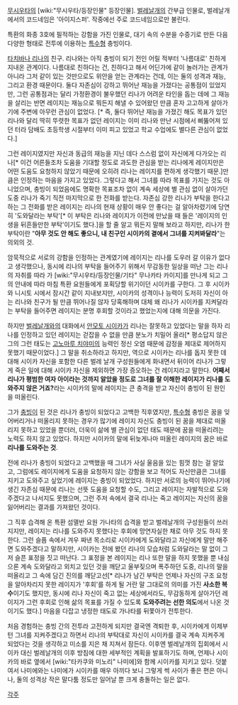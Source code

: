 [[무시우타]]의 [wiki:"무시우타/등장인물" 등장인물]. [[벌레날개]]의 간부급 인물로, 벌레날개에서의 코드네임은 '아이지스퍼'. 작중에선 주로 코드네임으로만 불린다. 

특환의 화종 3호에 필적하는 강함을 가진 인물로, 대기 속의 수분을 수증기로 만든 다음 다양한 형태로 전투에 이용하는 [[특수형]] 충빙이다.

[[타치바나 리나]]의 친구. 리나와는 아직 충빙이 되기 전인 어릴 적부터 '나름대로' 친하게 지내온 관계이다. 나름대로 친하다는 건, 친하다고 해서 어딘가에 같이 놀러가는 관계가 아니라 그저 같이 있는 것만으로도 위안을 얻는 관계라는 건데, 이는 둘의 성격과 재능, 그리고 환경 때문이다. 둘다 자존심이 강하고 뛰어난 재능을 가졌다는 공통점이 있었지만, 그런 공통점과는 달리 가정환경이 불우했던 리나가 어려운 타인을 돕는 데에 그 재능을 살리는 반면 레이지는 재능으로 뭐든지 해낼 수 있어왔던 만큼 혼자 고고하게 살아가기에 주변에 아무런 관심이 없었다. [* 즉, 둘다 뛰어난 재능을 가졌긴 해도 목표가 있던 리나와 달리 딱히 뚜렷한 목표가 없던 레이지는 이미 리나와 만난 시점에서 삐뚫어져 있던 터라 담배도 초등학생 시절부터 이미 피고 있었고 학교 수업에도 별다른 관심이 없었다.]

그런 레이지였지만 자신과 동급의 재능을 지닌 데다 스스럼 없이 자신에게 다가오는 리나[* 이건 어른들조차 도움을 기대할 정도로 과도한 관심을 받는 리나에게 레이지만은 어떤 도움도 요청하지 않았기 때문에 오히려 리나는 레이지를 편하게 생각했기 때문.]만큼은 인정하는 마음을 가지고 있었다. 그렇다고 해서 그녀를 따라 목표를 가지는 것도 아니었으며, 충빙이 되었음에도 명확한 목표조차 없이 계속 세상에 별 관심 없이 살아가던 도중 리나가 죽기 직전 마지막으로 한 전화를 받는다. 자존심 강한 리나가 부탁을 한다고 하는 그 전화를 받은 레이지는 리나의 현재 상황이 매우 안 좋다는 걸 알아차렸기에 당연히 '도와달라는 부탁'[* 이 부탁은 리나와 레이지가 이전에 만났을 때 들은 '레이지의 인생을 뒤흔들만한 부탁'이기도 했다.]을 할 줄 알고 뭐든지 말해 보라고 하지만, 리나가 한 부탁이란 "'''아무 것도 안 해도 좋으니, 내 친구인 시이카의 곁에서 그녀를 지켜봐달라'''"는 의외의 것.

암묵적으로 서로의 강함을 인정하는 관계였기에 레이지는 리나를 도우러 갈 이유가 없다고 생각했으나, 동시에 리나의 부탁을 들어주기 위해서 무감동한 일상을 떠난 그는 리나의 자취를 따라 가 [wiki:"무시우타/등장인물/기타" 무나카타 카이지]를 만나게 되고 그의 안내에 따라 마침 특환 요원들에게 포획당할 위기이던 시이카를 구한다. 그 후 시이카와 니시토 시에서 잠시간 같이 지내보지만, 시이카의 성격이나 능력이 도저히 자신이 아는 리나와 친구가 될 만큼 뛰어나질 않자 당혹해하며 대체 왜 리나가 시이카를 지켜달라는 부탁을 들어주면 레이지는 분명 후회할 것이라고 했었는지에 대해 의문을 가진다.   

하지만 [[벌레날개]]와의 대화에서 [[안모토 시이카]]가 리나는 잘못하고 있었다는 말을 하자 리나를 인정하고 있던 레이지는 걷잡을 수 없을 만큼 분노가 치밀어 올라[*  평소답지 않은 그의 그런 태도는 [[고노마루 치야미]]의 능력인 정신 오염 때문에 감정을 제대로 제어하지 못했기 때문이었다.] 그 말을 취소하라고 하지만, 역으로 시이카는 리나를 돕지 못한 데 대해 시이카 자신을 포함한 다른 벌레 날개 구성원들에게 화내면서 뒤이어 리나가 그렇게 죽은 일에 대해 시이카 자신을 제외하면 가장 증오하는 건 레이지라고 말한다. '''어째서 리나가 평범한 여자 아이라는 것까지 알았을 정도로 그녀를 잘 이해한 레이지가 리나를 도와주지 않은 거죠?'''라는 시이카의 말에 레이지는 큰 충격을 받고 자신이 충빙이 된 원인을 떠올린다.  

그가 [[충빙]]이 된 것은 리나가 충빙이 되었다고 고백한 직후였지만, [[특수형]] 충빙은 꿈을 잊어버리거나 떠올리지 못하는 경우가 많기에 레이지 자신도 충빙이 된 꿈을 제대로 떠올리지 못하고 있었을 뿐더러, 더욱이 삶에 별 관심이 없던 태도 때문에 꿈을 떠올리려는 노력도 하지 않고 있었다. 하지만 시이카의 말에 뒤늦게나마 떠올린 레이지의 꿈은 바로 '''리나를 도와주는 것'''. 

전에 리나가 충빙이 되었다고 고백했을 때 그녀가 사실 울음을 있는 힘껏 참는 걸 알았고, 그럼에도 레이지에게 도움을 요청하지 않는 강함을 보고 적어도 자신만큼은 그녀를 지키고 도와주고 싶었기에 레이지는 충빙이 되었었다. 하지만 서로의 능력이 뛰어나기에 생긴 자존심 때문에 리나는 선뜻 도움을 요청할 수도, 그리고 레이지는 자발적으로 도와주겠다고 나서지도 못했으며, 그런 주저 속에서 결국 리나는 죽고 레이지는 자신의 꿈을 잃어버리는 결과를 가져왔던 것이다.   

그 직후 습격해 온 특환 섬멸반 요원 가나타의 습격을 받고 벌레날개의 구성원들이 쓰러지지만, 레이지는 리나를 도와주지 못했다는 후회에 망연자실한 채로 아무 것도 하지 못한다. 그런 슬픔 속에서 겨우 짜낸 목소리로 시이카에게 도와달라고 자신에게 말만 해주면 도와주겠다고 말하지만, 시이카는 전에 봤던 리나의 모습처럼 도와달라는 말 없이 그저 슬픈 표정을 짓고 떠난다. 그 표정을 본 레이지는 리나 또한 말을 하지 못했을 뿐 내심으론 계속 도와달라고 외치고 있던 것을 깨닫고 울부짖으며 폭주하던 도중, 리나의 말을 떠올리고 그 속에 담긴 진의를 깨닫고선[* 리나가 남긴 부탁은 언제나 자신의 구조 요청을 알아차리지 못한 레이지가 '후회'를 하게 될 거란 말 그대로의 의미를 가진 '''사소한 복수'''이기도 했지만, 동시에 리나 자신이 죽고 없는 세상에서라도, 무감동하게 살아가던 레이지가 그런 후회로 인해 삶의 목표를 가질 수 있도록 '''도와주려는 선한 의도'''에서 나온 것이기도 했다.] 마음을 다잡고 냉정한 태도로 가나타를 뒤쫓아가 전투한다. 

처음 경험하는 충빙 간의 전투라 고전하게 되지만 결국엔 격퇴한 후, 시이카에게 이제부턴 그녀를 지켜주겠다고 하면서 리나의 부탁대로 자신이 시이카를 결국 계속 지켜주게 되었다는 것을 생각하고 미소를 지은 채 지쳐서 잠든다. 이후엔 벌레날개의 집회에서 시이카 대신 벌레날개의 이후 방침에 대한 세부적인 계획을 발표하기도 하며, 언제나 시이카의 바로 옆에서 [wiki:"타카쿠와 미노리" 나미에]와 함께 시이카를 지키고 있다. 덧붙여서 나미에와는 나미에가 시이카를 매우 아끼다 보니 그렇게 썩 사이가 좋은 편은 아니나, 둘의 성격상 작은 말다툼 정도만 일어날 뿐 크게 충돌하는 일은 없다. 

[[각주]]

